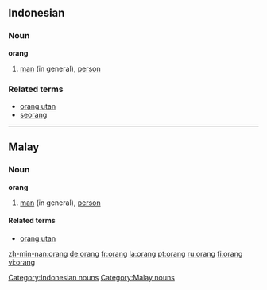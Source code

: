 ==Indonesian==
===Noun===
'''orang'''

#[[man]] (in general), [[person]]

===Related terms===
*[[orang utan]]
*[[seorang]]

[[Category:Indonesian nouns]]

----

==Malay==
===Noun===
'''orang'''

#[[man]] (in general), [[person]]

====Related terms====
*[[orang utan]]

[[Category:Malay nouns]]

[[zh-min-nan:orang]]
[[de:orang]]
[[fr:orang]]
[[la:orang]]
[[pt:orang]]
[[ru:orang]]
[[fi:orang]]
[[vi:orang]]